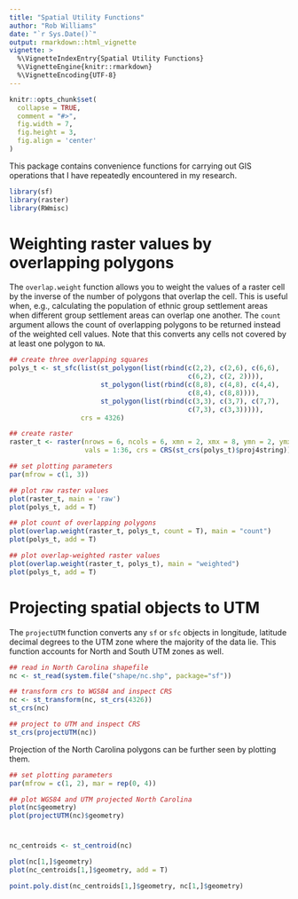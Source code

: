 ```yaml
---
title: "Spatial Utility Functions"
author: "Rob Williams"
date: "`r Sys.Date()`"
output: rmarkdown::html_vignette
vignette: >
  %\VignetteIndexEntry{Spatial Utility Functions}
  %\VignetteEngine{knitr::rmarkdown}
  %\VignetteEncoding{UTF-8}
---
```


```r
knitr::opts_chunk$set(
  collapse = TRUE,
  comment = "#>",
  fig.width = 7,
  fig.height = 3, 
  fig.align = 'center'
)
```

This package contains convenience functions for carrying out GIS operations
that I have repeatedly encountered in my research.

```r
library(sf)
library(raster)
library(RWmisc)
```

# Weighting raster values by overlapping polygons

The `overlap.weight` function allows you to weight the values of a raster cell
by the inverse of the number of polygons that overlap the cell. This is useful
when, e.g., calculating the population of ethnic group settlement areas when
different group settlement areas can overlap one another. The `count` argument
allows the count of overlapping polygons to be returned instead of the weighted
cell values. Note that this converts any cells not covered by at least one
polygon to `NA`.

```r
## create three overlapping squares
polys_t <- st_sfc(list(st_polygon(list(rbind(c(2,2), c(2,6), c(6,6),
                                             c(6,2), c(2, 2)))),
                       st_polygon(list(rbind(c(8,8), c(4,8), c(4,4),
                                             c(8,4), c(8,8)))),
                       st_polygon(list(rbind(c(3,3), c(3,7), c(7,7),
                                             c(7,3), c(3,3))))),
                  crs = 4326)

## create raster
raster_t <- raster(nrows = 6, ncols = 6, xmn = 2, xmx = 8, ymn = 2, ymx = 8,
                   vals = 1:36, crs = CRS(st_crs(polys_t)$proj4string))

## set plotting parameters
par(mfrow = c(1, 3))

## plot raw raster values
plot(raster_t, main = 'raw')
plot(polys_t, add = T)

## plot count of overlapping polygons
plot(overlap.weight(raster_t, polys_t, count = T), main = "count")
plot(polys_t, add = T)

## plot overlap-weighted raster values
plot(overlap.weight(raster_t, polys_t), main = "weighted")
plot(polys_t, add = T)
```

# Projecting spatial objects to UTM

The `projectUTM` function converts any `sf` or `sfc` objects in longitude,
latitude decimal degrees to the UTM zone where the majority of the data lie.
This function accounts for North and South UTM zones as well.

```r
## read in North Carolina shapefile
nc <- st_read(system.file("shape/nc.shp", package="sf"))

## transform crs to WGS84 and inspect CRS
nc <- st_transform(nc, st_crs(4326))
st_crs(nc)

## project to UTM and inspect CRS
st_crs(projectUTM(nc))
```

Projection of the North Carolina polygons can be further seen by plotting them.

```r
## set plotting parameters
par(mfrow = c(1, 2), mar = rep(0, 4))

## plot WGS84 and UTM projected North Carolina
plot(nc$geometry)
plot(projectUTM(nc)$geometry)
```

# 

```r


nc_centroids <- st_centroid(nc)

plot(nc[1,]$geometry)
plot(nc_centroids[1,]$geometry, add = T)

point.poly.dist(nc_centroids[1,]$geometry, nc[1,]$geometry)
```

